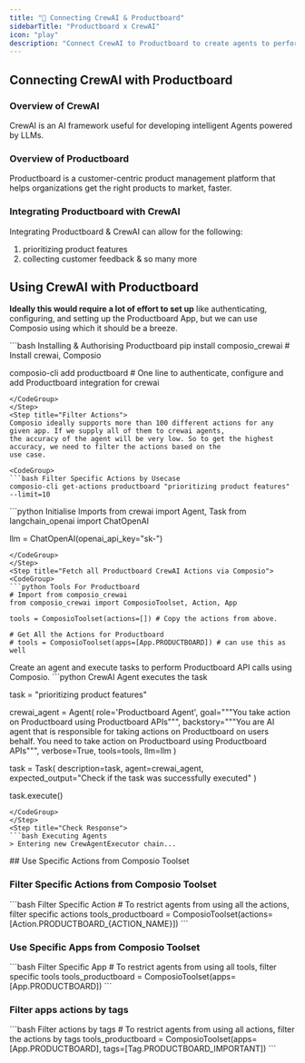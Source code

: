 ```yaml
---
title: "🚀 Connecting CrewAI & Productboard"
sidebarTitle: "Productboard x CrewAI"
icon: "play"
description: "Connect CrewAI to Productboard to create agents to perform tasks using natural language"
---
```


## Connecting CrewAI with Productboard

### Overview of CrewAI

CrewAI is an AI framework useful for developing intelligent Agents powered by LLMs.

### Overview of Productboard

Productboard is a customer-centric product management platform that helps organizations get the right products to market, faster.

### Integrating Productboard with CrewAI

Integrating Productboard & CrewAI can allow for the following:

1. prioritizing product features
2. collecting customer feedback
& so many more

## Using CrewAI with Productboard

<Steps>
<Step title="Setting Up the Environment">

**Ideally this would require a lot of effort to set up** like authenticating, configuring, and setting up the Productboard App, but we can use Composio using which it should be a breeze.

<CodeGroup>
```bash Installing & Authorising Productboard
pip install composio_crewai # Install crewai, Composio 

composio-cli add productboard # One line to authenticate, configure and add Productboard integration for crewai
```
</CodeGroup>
</Step>
<Step title="Filter Actions">
Composio ideally supports more than 100 different actions for any given app. If we supply all of them to crewai agents, 
the accuracy of the agent will be very low. So to get the highest accuracy, we need to filter the actions based on the 
use case.

<CodeGroup>
```bash Filter Specific Actions by Usecase
composio-cli get-actions productboard "prioritizing product features" --limit=10
```
</CodeGroup>

</Step>
<Step title="Import Base Packages">

<CodeGroup>
```python Initialise Imports
from crewai import Agent, Task
from langchain_openai import ChatOpenAI

llm = ChatOpenAI(openai_api_key="sk-<OPENAI KEY>")
```
</CodeGroup>
</Step>
<Step title="Fetch all Productboard CrewAI Actions via Composio">
<CodeGroup>
```python Tools For Productboard
# Import from composio_crewai
from composio_crewai import ComposioToolset, Action, App

tools = ComposioToolset(actions=[]) # Copy the actions from above. 

# Get All the Actions for Productboard
# tools = ComposioToolset(apps=[App.PRODUCTBOARD]) # can use this as well
```
</CodeGroup>
</Step>
<Step title="Execute the Agent">
Create an agent and execute tasks to perform Productboard API calls using Composio. 
<CodeGroup>
```python CrewAI Agent executes the task

task = "prioritizing product features"

crewai_agent = Agent(
    role='Productboard Agent',
    goal="""You take action on Productboard using Productboard APIs""",
    backstory="""You are AI agent that is responsible for taking actions on Productboard on users behalf. You need to take action on Productboard using Productboard APIs""",
    verbose=True,
    tools=tools,
    llm=llm
)

task = Task(
    description=task,
    agent=crewai_agent,
    expected_output="Check if the task was successfully executed"
)

task.execute()
```
</CodeGroup>
</Step>
<Step title="Check Response">
```bash Executing Agents
> Entering new CrewAgentExecutor chain...
```
</Step>
</Steps>
## Use Specific Actions from Composio Toolset

### Filter Specific Actions from Composio Toolset

<CodeGroup>
```bash Filter Specific Action
# To restrict agents from using all the actions, filter specific actions
tools_productboard = ComposioToolset(actions=[Action.PRODUCTBOARD_{ACTION_NAME}])
```
</CodeGroup>

### Use Specific Apps from Composio Toolset
<CodeGroup>
```bash Filter Specific App
# To restrict agents from using all tools, filter specific tools
tools_productboard = ComposioToolset(apps=[App.PRODUCTBOARD])
```
</CodeGroup>

### Filter apps actions by tags 
<CodeGroup>
```bash Filter actions by tags
# To restrict agents from using all actions, filter the actions by tags
tools_productboard = ComposioToolset(apps=[App.PRODUCTBOARD], tags=[Tag.PRODUCTBOARD_IMPORTANT])
```
</CodeGroup>